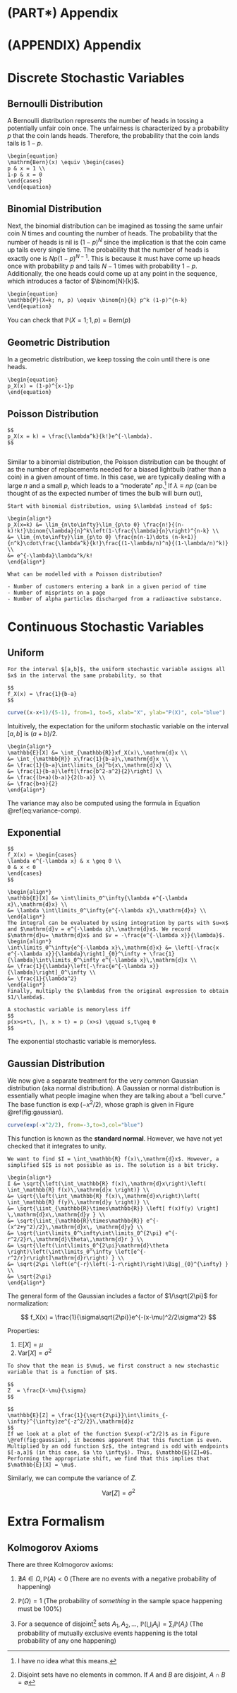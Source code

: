 # (PART\*) Appendix {-}

# (APPENDIX) Appendix {-}

# Discrete Stochastic Variables


## Bernoulli Distribution

A Bernoulli distribution represents the number of heads in tossing a potentially unfair coin once. The unfairness is characterized by a probability $p$ that the coin lands heads. Therefore, the probability that the coin lands tails is $1-p$.

```definition

\begin{equation}
\mathrm{Bern}(x) \equiv \begin{cases}
p & x = 1 \\
1-p & x = 0
\end{cases}
\end{equation}

```

## Binomial Distribution

Next, the binomial distribution can be imagined as tossing the same unfair coin $N$ times and counting the number of heads. The probability that the number of heads is nil is $(1-p)^N$ since the implication is that the coin came up tails every single time. The probability that the number of heads is exactly one is $Np(1-p)^{N-1}$. This is because it must have come up heads once with probability $p$ and tails $N-1$ times with probability $1-p$. Additionally, the one heads could come up at any point in the sequence, which introduces a factor of $\binom{N}{k}$. 

```definition

\begin{equation}
\mathbb{P}(X=k; n, p) \equiv \binom{n}{k} p^k (1-p)^{n-k}
\end{equation}

```

You can check that $\mathbb{P}(X=1; 1, p) = \mathrm{Bern}(p)$

## Geometric Distribution

In a geometric distribution, we keep tossing the coin until there is one heads. 

```definition

\begin{equation}
p_X(x) = (1-p)^{x-1}p
\end{equation}

```

## Poisson Distribution

```definition

$$
p_X(x = k) = \frac{\lambda^k}{k!}e^{-\lambda}.
$$
  
```


Similar to a binomial distribution, the Poisson distribution can be thought of as the number of replacements needed for a biased lightbulb (rather than a coin) in a given amount of time. In this case, we are typically dealing with a large $n$ and a small $p$, which leads to a "moderate" $np$.[^moderate] If $\lambda \equiv np$ (can be thought of as the expected number of times the bulb will burn out),


[^moderate]: I have no idea what this means.

```proof

Start with binomial distribution, using $\lambda$ instead of $p$:

\begin{align*}
p_X(x=k) &= \lim_{n\to\infty}\lim_{p\to 0} \frac{n!}{(n-k)!k!}\binom{\lambda}{n}^k\left(1-\frac{\lambda}{n}\right)^{n-k} \\
&= \lim_{n\to\infty}\lim_{p\to 0} \frac{n(n-1)\dots (n-k+1)}{n^k}\cdot\frac{\lambda^k}{k!}\frac{(1-\lambda/n)^n}{(1-\lambda/n)^k)} \\
&= e^{-\lambda}\lambda^k/k!
\end{align*}
```

```marginfigure

What can be modelled with a Poisson distribution?

- Number of customers entering a bank in a given period of time
- Number of misprints on a page
- Number of alpha particles discharged from a radioactive substance.

```

# Continuous Stochastic Variables

## Uniform


```definition
For the interval $[a,b]$, the uniform stochastic variable assigns all $x$ in the interval the same probability, so that

$$
f_X(x) = \frac{1}{b-a}
$$
```


```r
curve((x-x+1)/(5-1), from=1, to=5, xlab="X", ylab="P(X)", col="blue")
```

Intuitively, the expectation for the uniform stochastic variable on the interval $[a,b]$ is $(a+b)/2$.

```proof
\begin{align*}
\mathbb{E}[X] &= \int_{\mathbb{R}}xf_X(x)\,\mathrm{d}x \\
&= \int_{\mathbb{R}} x\frac{1}{b-a}\,\mathrm{d}x \\
&= \frac{1}{b-a}\int\limits_{a}^b{x\,\mathrm{d}x} \\
&= \frac{1}{b-a}\left[\frac{b^2-a^2}{2}\right] \\
&= \frac{(b+a)(b-a)}{2(b-a)} \\
&= \frac{b+a}{2}
\end{align*}
```

The variance may also be computed using the formula in Equation \@ref(eq:variance-comp).

\begin{align*}
\mathrm{Var}[X] &= \mathbb{E}[X^2] - \mathbb{E}[X]^2 \\
&= \mathbb{E}[X^2] - \left(\frac{a+b}{2}\right)^2 \\
&= \int\limits_a^b{x^2f_X(x)\,\mathrm{d}x} - \left(\frac{b+a}{2}\right)^2 \\
&= \frac{1}{b-a}\left[\frac{b^3-a^3}{3}\right] - \left(\frac{b+a}{2}\right)^2 \\
&= \frac{1}{12}(a-b)^2
\end{align*}


## Exponential


```definition
$$
f_X(x) = \begin{cases}
\lambda e^{-\lambda x} & x \geq 0 \\
0 & x < 0
\end{cases}
$$
```

```proof
\begin{align*}
\mathbb{E}[X] &= \int\limits_0^\infty{\lambda e^{-\lambda x}\,\mathrm{d}x} \\
&= \lambda \int\limits_0^\infty{e^{-\lambda x}\,\mathrm{d}x} \\
\end{align*}
The integral can be evaluated by using integration by parts with $u=x$ and $\mathrm{d}v = e^{-\lambda x}\,\mathrm{d}x$. We record $\mathrm{d}u= \mathrm{d}x$ and $v = -\frac{e^{-\lambda x}}{\lambda}$.
\begin{align*}
\int\limits_0^\infty{e^{-\lambda x}\,\mathrm{d}x} &= \left[-\frac{x e^{-\lambda x}}{\lambda}\right]_{0}^\infty + \frac{1}{\lambda}\int\limits_0^\infty e^{-\lambda x}\,\mathrm{d}x \\
&= \frac{1}{\lambda}\left[-\frac{e^{-\lambda x}}{\lambda}\right]_0^\infty \\
&= \frac{1}{\lambda^2}
\end{align*}
Finally, multiply the $\lambda$ from the original expression to obtain $1/\lambda$.
```

```definition
A stochastic variable is memoryless iff
$$
p(x>s+t\, |\, x > t) = p (x>s) \qquad s,t\geq 0
$$
```

The exponential stochastic variable is memoryless.

## Gaussian Distribution

We now give a separate treatment for the very common Gaussian distribution (aka normal distribution). A Gaussian or normal distribution is essentially what people imagine when they are talking about a "bell curve." The base function is $\exp(-x^2/2)$, whose graph is given in Figure \@ref(fig:gaussian).

```r
curve(exp(-x^2/2), from=-3,to=3,col="blue")
```

This function is known as the **standard normal**. However, we have not yet checked that it integrates to unity.

```proof

We want to find $I = \int_\mathbb{R} f(x)\,\mathrm{d}x$. However, a simplified $I$ is not possible as is. The solution is a bit tricky.

\begin{align*}
I &= \sqrt{\left(\int_\mathbb{R} f(x)\,\mathrm{d}x\right)\left( \int_\mathbb{R} f(x)\,\mathrm{d}x \right)} \\
&= \sqrt{\left(\int_\mathbb{R} f(x)\,\mathrm{d}x\right)\left( \int_\mathbb{R} f(y)\,\mathrm{d}y \right)} \\
&= \sqrt{\iint_{\mathbb{R}\times\mathbb{R}} \left[ f(x)f(y) \right] \,\mathrm{d}x\,\mathrm{d}y } \\
&= \sqrt{\iint_{\mathbb{R}\times\mathbb{R}} e^{-(x^2+y^2)/2}\,\mathrm{d}x\, \mathrm{d}y} \\
&= \sqrt{\int\limits_0^\infty\int\limits_0^{2\pi} e^{-r^2/2}r\,\mathrm{d}\theta\,\mathrm{d}r } \\
&= \sqrt{\left(\int\limits_0^{2\pi}\mathrm{d}\theta \right)\left(\int\limits_0^\infty \left[e^{-r^2/r}r\right]\mathrm{d}r\right) } \\
&= \sqrt{2\pi \left(e^{-r}\left(-1-r\right)\right)\Big|_{0}^{\infty} } \\
&= \sqrt{2\pi}
\end{align*}

```

The general form of the Gaussian includes a factor of $1/\sqrt{2\pi}$ for normalization:

$$
f_X(x) = \frac{1}{\sigma\sqrt{2\pi}}e^{-(x-\mu)^2/2\sigma^2}
$$

Properties:

1. $\mathbb{E}[X] = \mu$
2. $\mathrm{Var}[X] = \sigma^2$

```proof

To show that the mean is $\mu$, we first construct a new stochastic variable that is a function of $X$.

$$
Z  = \frac{X-\mu}{\sigma}
$$

$$
\mathbb{E}[Z] = \frac{1}{\sqrt{2\pi}}\int\limits_{-\infty}^{\infty}ze^{-z^2/2}\,\mathrm{d}z
$$
If we look at a plot of the function $\exp(-x^2/2)$ as in Figure \@ref(fig:gaussian), it becomes apparent that this function is even. Multiplied by an odd function $z$, the integrand is odd with endpoints $[-a,a]$ (in this case, $a \to \infty$). Thus, $\mathbb{E}[Z]=0$. Performing the appropriate shift, we find that this implies that $\mathbb{E}[X] = \mu$.

```

Similarly, we can compute the variance of $Z$.

$$
\mathrm{Var}[Z] = \sigma^2
$$

# Extra Formalism

## Kolmogorov Axioms {#kmaxm}


There are three Kolmogorov axioms:
  
1. $\nexists A \in \Omega, \mathbb{P}(A)  < 0$ (There are no events with a negative probability of happening)
  
2. $\mathbb{P}(\Omega) = 1$ (The probability of _something_ in the sample space happening must be 100\%)

3. For a sequence of disjoint[^disjoint] sets $A_1, A_2, \dots$, $\mathbb{P}\left( \bigcup_i A_i  \right) =  \sum_i \mathbb{P}(A_i)$ (The probability of mutually exclusive events happening is the total probability of any one happening)



[^disjoint]: Disjoint sets have no elements in common. If $A$ and $B$ are disjoint, $A \cap B = \emptyset$
